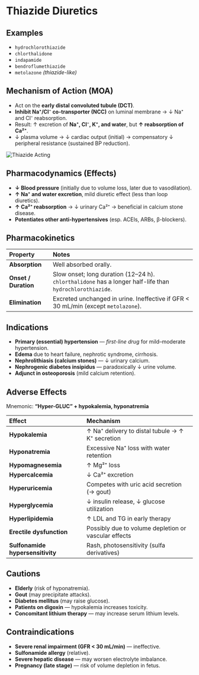 # Thiazide Diuretics

## Examples

- `hydrochlorothiazide`
- `chlorthalidone`
- `indapamide`
- `bendroflumethiazide`
- `metolazone` _(thiazide-like)_

## Mechanism of Action (MOA)

- Act on the **early distal convoluted tubule (DCT)**.
- **Inhibit Na⁺/Cl⁻ co-transporter (NCC)** on luminal membrane → ↓ Na⁺ and Cl⁻ reabsorption.
- Result: ↑ excretion of **Na⁺, Cl⁻, K⁺, and water**, but **↑ reabsorption of Ca²⁺**.
- ↓ plasma volume → ↓ cardiac output (initial) → compensatory ↓ peripheral resistance (sustained BP reduction).

![Thiazide Acting](/pharmacology/cvs/anti-hypertensives/diuretics/thiazide-diuretics-acting.jpg)

## Pharmacodynamics (Effects)

- **↓ Blood pressure** (initially due to volume loss, later due to vasodilation).
- **↑ Na⁺ and water excretion**, mild diuretic effect (less than loop diuretics).
- **↑ Ca²⁺ reabsorption** → ↓ urinary Ca²⁺ → beneficial in calcium stone disease.
- **Potentiates other anti-hypertensives** (esp. ACEIs, ARBs, β-blockers).

## Pharmacokinetics

| Property             | Notes                                                                                                    |
| :------------------- | :------------------------------------------------------------------------------------------------------- |
| **Absorption**       | Well absorbed orally.                                                                                    |
| **Onset / Duration** | Slow onset; long duration (12–24 h). `chlorthalidone` has a longer half-life than `hydrochlorothiazide`. |
| **Elimination**      | Excreted unchanged in urine. Ineffective if GFR < 30 mL/min (except `metolazone`).                       |

## Indications

- **Primary (essential) hypertension** — _first-line drug_ for mild–moderate hypertension.
- **Edema** due to heart failure, nephrotic syndrome, cirrhosis.
- **Nephrolithiasis (calcium stones)** — ↓ urinary calcium.
- **Nephrogenic diabetes insipidus** — paradoxically ↓ urine volume.
- **Adjunct in osteoporosis** (mild calcium retention).

## Adverse Effects

Mnemonic: **“Hyper-GLUC” + hypokalemia, hyponatremia**

| Effect                           | Mechanism                                            |
| :------------------------------- | :--------------------------------------------------- |
| **Hypokalemia**                  | ↑ Na⁺ delivery to distal tubule → ↑ K⁺ secretion     |
| **Hyponatremia**                 | Excessive Na⁺ loss with water retention              |
| **Hypomagnesemia**               | ↑ Mg²⁺ loss                                          |
| **Hypercalcemia**                | ↓ Ca²⁺ excretion                                     |
| **Hyperuricemia**                | Competes with uric acid secretion (→ gout)           |
| **Hyperglycemia**                | ↓ insulin release, ↓ glucose utilization             |
| **Hyperlipidemia**               | ↑ LDL and TG in early therapy                        |
| **Erectile dysfunction**         | Possibly due to volume depletion or vascular effects |
| **Sulfonamide hypersensitivity** | Rash, photosensitivity (sulfa derivatives)           |

## Cautions

- **Elderly** (risk of hyponatremia).
- **Gout** (may precipitate attacks).
- **Diabetes mellitus** (may raise glucose).
- **Patients on digoxin** — hypokalemia increases toxicity.
- **Concomitant lithium therapy** — may increase serum lithium levels.

## Contraindications

- **Severe renal impairment (GFR < 30 mL/min)** — ineffective.
- **Sulfonamide allergy** (relative).
- **Severe hepatic disease** — may worsen electrolyte imbalance.
- **Pregnancy (late stage)** — risk of volume depletion in fetus.

